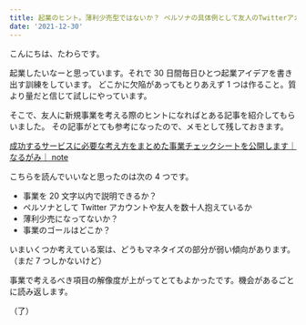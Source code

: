 ```yaml
---
title: 起業のヒント。薄利少売型ではないか？ ペルソナの具体例として友人のTwitterアカウントある？
date: '2021-12-30'
---
```


こんにちは、たわらです。

起業したいなーと思っています。それで 30 日間毎日ひとつ起業アイデアを書き出す訓練をしています。
どこかに欠陥があってもとりあえず 1 つは作ること。質より量だと信じて試しにやっています。

そこで、友人に新規事業を考える際のヒントになればとある記事を紹介してもらいました。
その記事がとても参考になったので、メモとして残しておきます。

[成功するサービスに必要な考え方をまとめた事業チェックシートを公開します｜なるがみ｜ note](https://note.com/nalgami/n/nbd6eb1169e15#44ed0a62-0ff3-4c60-9e5a-06cb7b5adc49)

こちらを読んでいいなと思ったのは次の 4 つです。

- 事業を 20 文字以内で説明できるか？
- ペルソナとして Twitter アカウントや友人を数十人抱えているか
- 薄利少売になってないか？
- 事業のゴールはどこか？

いまいくつか考えている案は、どうもマネタイズの部分が弱い傾向があります。（まだ 7 つしかないけど）

事業で考えるべき項目の解像度が上がってとてもよかったです。機会があるごとに読み返します。

（了）
